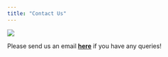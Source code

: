 ```yaml
---
title: "Contact Us"
---
```


<style type="text/css">

d-article {
  background-image: url("images/DNA_background2.png");
  background-size: cover;
  background-position: center; 
  overflow: auto;
  height: 70vh; /* Full viewport height */
  text-align: center; /* Center the text */
}

</style>

<img src="images/conf_logo.png" style= "padding-bottom:0;">

<div class="center-text" style="padding-top:0;">

Please send us an email <a href="mailto:cagt.meeting@gmail.com">**here**</a> if you have any queries! 

</div>
